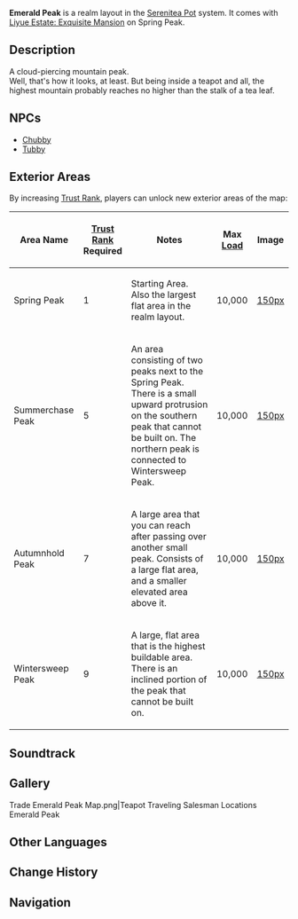 {{Location Infobox
|image        = <gallery>Emerald Peak.png|Preview
Emerald Peak Map.png|Map
</gallery>
|type         = Realm Layout
|region       = Serenitea Pot
}}
'''Emerald Peak''' is a realm layout in the [[Serenitea Pot]] system. It comes with [[Liyue Estate: Exquisite Mansion]] on Spring Peak.

==Description==
A cloud-piercing mountain peak.<br />Well, that's how it looks, at least. But being inside a teapot and all, the highest mountain probably reaches no higher than the stalk of a tea leaf.

==NPCs==
*[[Chubby]]
*[[Tubby]]

==Exterior Areas==
By increasing [[Trust Rank]], players can unlock new exterior areas of the map:
{| class="article-table" style="width: 100%"
! Area Name !! [[Trust Rank]]<br />Required !! Notes !! Max [[Serenitea Pot/Load|Load]] !! Image
|-
| Spring Peak || 1 || Starting Area. Also the largest flat area in the realm layout.|| 10,000 || [[file:Emerald Peak Spring Peak.png|150px]]
|-
| Summerchase Peak || 5 || An area consisting of two peaks next to the Spring Peak. There is a small upward protrusion on the southern peak that cannot be built on. The northern peak is connected to Wintersweep Peak.|| 10,000 || [[file:Emerald Peak Summerchase Peak.png|150px]]
|-
| Autumnhold Peak || 7 || A large area that you can reach after passing over another small peak. Consists of a large flat area, and a smaller elevated area above it.|| 10,000 || [[file:Emerald Peak Autumnhold Peak.png|150px]]
|-
| Wintersweep Peak || 9 || A large, flat area that is the highest buildable area. There is an inclined portion of the peak that cannot be built on. || 10,000 || [[file:Emerald Peak Wintersweep Peak.png|150px]]
|}

==Soundtrack==
{{Soundtracks by Category Table|Emerald Peak Soundtracks|header=Emerald Peak}}

==Gallery==
<gallery hideaddbutton="true" captionalign="center">
Trade Emerald Peak Map.png|Teapot Traveling Salesman Locations Emerald Peak
</gallery>

==Other Languages==
{{Other Languages
|en      = Emerald Peak
|zhs     = 翠黛峰
|zhs_rm  = Cuìdài-fēng
|zht     = 翠黛峰
|zht_rm  = Cuìdài-fēng
|zh_tl   = Dark Green Peak
|ja      = 翠黛の山
|ja_rm   = Suitai no Yama{{Assumed}}
|ja_tl   = Hazy Green Mountain
|ko      = {{tt|취대봉|翠黛峯}}
|ko_rm   = Chwidaebong
|ko_tl   = Blue Eyebrow Paint Peak
|es      = Cima Esmeralda
|es_tl   = Emerald Summit
|fr      = Pics émeraude
|fr_tl   = Emerald Peaks
|ru      = Изумрудный пик
|ru_tl   = Emerald Peak
|th      = ยอดเขามรกต
|th_rm   = 
|th_tl   = 
|vi      = {{tt|Đỉnh|顶}} {{tt|Thúy Đại|翠黛}}
|vi_tl   = Dark Green Peak
|de      = Smaragdberg
|de_tl   = Emerald Mountain
|id      = Puncak Zamrud
|id_tl   = Emerald Peak
|pt      = Pico Esmeralda
|pt_tl   = 
}}

==Change History==
{{Change History|1.5}}

==Navigation==
{{Area Navbox|Other}}